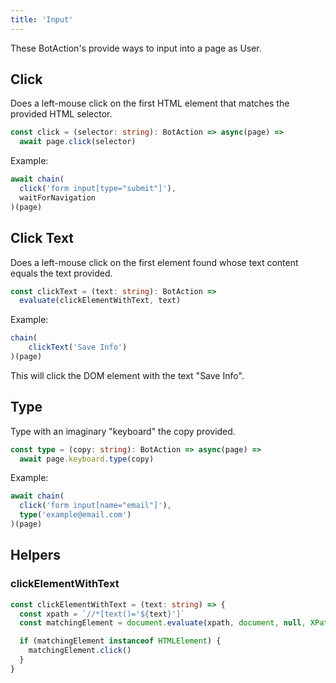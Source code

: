 ---
title: 'Input'
---

These BotAction's provide ways to input into a page as User.

## Click
Does a left-mouse click on the first HTML element that matches the provided HTML selector.

```typescript
const click = (selector: string): BotAction => async(page) =>
  await page.click(selector)
```
Example:
```typescript
await chain(
  click('form input[type="submit"]'),
  waitForNavigation
)(page)
```

## Click Text
Does a left-mouse click on the first element found whose text content equals the text provided.

```typescript
const clickText = (text: string): BotAction =>
  evaluate(clickElementWithText, text)
```

Example:
```typescript
chain(
    clickText('Save Info')
)(page)
```
This will click the DOM element with the text "Save Info".

## Type
Type with an imaginary "keyboard" the copy provided.

```typescript
const type = (copy: string): BotAction => async(page) =>
  await page.keyboard.type(copy)
```

Example:
```typescript
await chain(
  click('form input[name="email"]'),
  type('example@email.com')
)(page)
```

## Helpers

### clickElementWithText

```typescript
const clickElementWithText = (text: string) => {
  const xpath = `//*[text()='${text}']`
  const matchingElement = document.evaluate(xpath, document, null, XPathResult.FIRST_ORDERED_NODE_TYPE, null).singleNodeValue;

  if (matchingElement instanceof HTMLElement) {
    matchingElement.click()
  }
}
```